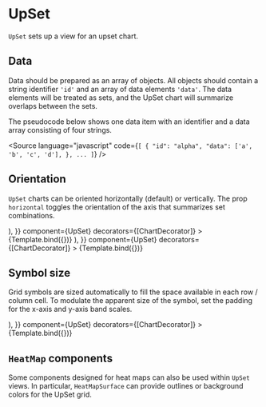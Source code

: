 
# UpSet

<Meta title="Addons/Matrix/UpSet" />


`UpSet` sets up a view for an upset chart.

<ArgsTable of={UpSet} />

## Data

Data should be prepared as an array of objects. All objects should contain a string identifier `'id'` and an array of data elements `'data'`. The data elements will be treated as sets, and the UpSet chart will summarize overlaps between the sets.

The pseudocode below shows one data item with an identifier and a data array consisting of four strings.

<Source
    language="javascript"
    code={`
[
  {
    "id": "alpha",
    "data": ['a', 'b', 'c', 'd'],
  },
  ...
]
`}
/>

## Orientation

`UpSet` charts can be oriented horizontally (default) or vertically. The prop `horizontal` toggles the orientation of the axis that summarizes set combinations.

<Canvas>
    <Story
        name="default"
        args={{
            ...commonUpSetProps,
            children: (
                <>
                    <Axis variant="left" />
                    <UpSetGrid symbolStyle={{ fill: '#ccc' }} />
                </>
            ),
        }}
        component={UpSet}
        decorators={[ChartDecorator]}
    >
        {Template.bind({})}
    </Story>
    <Story
        name="vertical"
        args={{
            ...commonUpSetProps,
            horizontal: false,
            children: (
                <>
                    <Axis variant="top" />
                    <UpSetGrid symbolStyle={{ fill: '#ccc' }} />
                </>
            ),
        }}
        component={UpSet}
        decorators={[ChartDecorator]}
    >
        {Template.bind({})}
    </Story>
</Canvas>

## Symbol size

Grid symbols are sized automatically to fill the space available in each row / column cell. To modulate the apparent size of the symbol, set the padding for the x-axis and y-axis band scales.

<Canvas>
    <Story
        name="large padding"
        args={{
            ...commonUpSetProps,
            scaleIndex: { variant: 'band', padding: 0.5 },
            scaleMembership: { variant: 'band', padding: 0.5 },
            children: (
                <>
                    <Axis variant="left" />
                    <UpSetGrid symbolStyle={{ fill: '#ccc' }} />
                </>
            ),
        }}
        component={UpSet}
        decorators={[ChartDecorator]}
    >
        {Template.bind({})}
    </Story>
</Canvas>

## `HeatMap` components

Some components designed for heat maps can also be used within `UpSet` views.
In particular, `HeatMapSurface` can provide outlines or background colors for the UpSet grid.

<Canvas>
    <Story name="outline">
        <Chart size={[400, 300]} padding={[40, 40, 40, 60]} style={{ display: 'inline-block' }}>
            <UpSet {...commonUpSetProps}>
                <Axis variant="left" />
                <UpSetGrid symbolStyle={{ fill: '#ccc' }} />
                <HeatMapSurface
                    expansion={[
                        [0.625, 0.625],
                        [0.625, 0.625],
                    ]}
                    style={{
                        fillOpacity: 0,
                        stroke: '#2222dd',
                        strokeWidth: 4,
                    }}
                />
            </UpSet>
        </Chart>
    </Story>
    <Story name="background stripes">
        <Chart size={[400, 300]} padding={[40, 40, 40, 60]} style={{ display: 'inline-block' }}>
            <UpSet {...commonUpSetProps}>
                <Axis variant="left" />
                <HeatMapSurface
                    ids={['alpha']}
                    expansion={[
                        [0.625, 0.625],
                        [0.625, 0.625],
                    ]}
                    style={{ fill: '#f2f2f2' }}
                />
                <HeatMapSurface
                    ids={['beta']}
                    expansion={[
                        [0.625, 0.625],
                        [0.625, 0.625],
                    ]}
                    style={{ fill: '#dedede' }}
                />
                <HeatMapSurface
                    ids={['gamma']}
                    expansion={[
                        [0.625, 0.625],
                        [0.625, 0.625],
                    ]}
                    style={{ fill: '#f2f2f2' }}
                />
                <HeatMapSurface
                    ids={['delta']}
                    expansion={[
                        [0.625, 0.625],
                        [0.625, 0.625],
                    ]}
                    style={{ fill: '#dedede' }}
                />
                <UpSetGrid symbolStyle={{ fill: '#ccc' }} />
            </UpSet>
        </Chart>
    </Story>
</Canvas>
